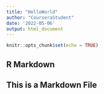 ```yaml
---
title: "HelloWorld"
author: "CourseraStudent"
date: '2022-05-06'
output: html_document
---
```


```r
knitr::opts_chunk$set(echo = TRUE)
```

## R Markdown
## This is a Markdown File
